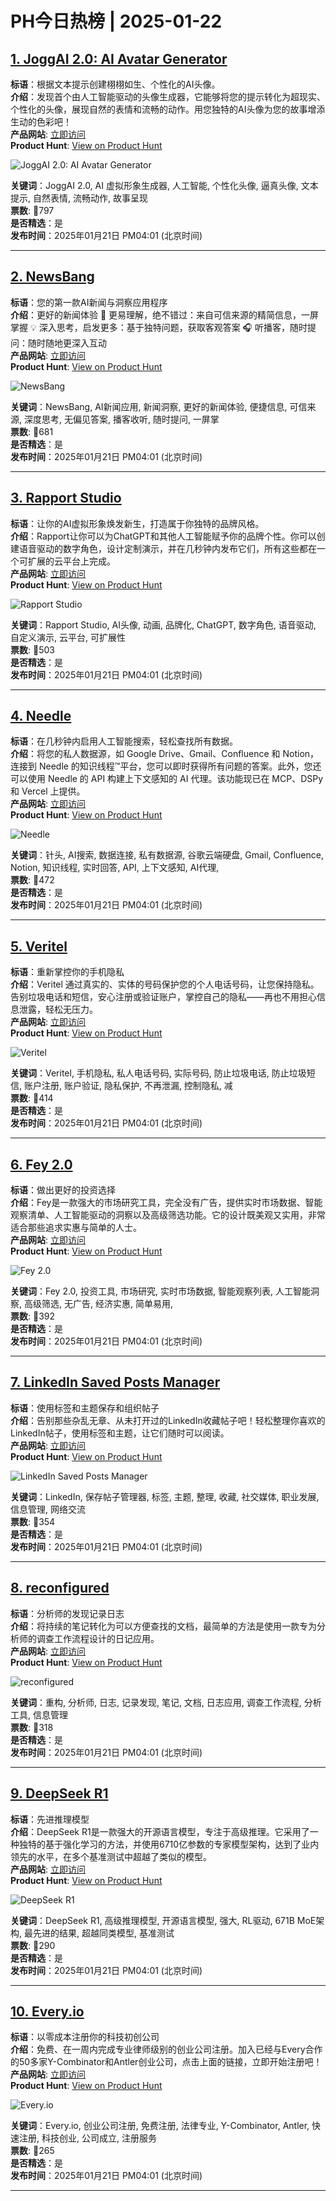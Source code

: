 # PH今日热榜 | 2025-01-22  

## [1. JoggAI 2.0: AI Avatar Generator](https://www.producthunt.com/posts/joggai-2-0-ai-avatar-generator?utm_campaign=producthunt-api&utm_medium=api-v2&utm_source=Application%3A+ph-daily+%28ID%3A+150577%29)  
**标语**：根据文本提示创建栩栩如生、个性化的AI头像。  
**介绍**：发现首个由人工智能驱动的头像生成器，它能够将您的提示转化为超现实、个性化的头像，展现自然的表情和流畅的动作。用您独特的AI头像为您的故事增添生动的色彩吧！  
**产品网站**: [立即访问](https://www.producthunt.com/r/XI5P4X4KIX46MZ?utm_campaign=producthunt-api&utm_medium=api-v2&utm_source=Application%3A+ph-daily+%28ID%3A+150577%29)  
**Product Hunt**: [View on Product Hunt](https://www.producthunt.com/posts/joggai-2-0-ai-avatar-generator?utm_campaign=producthunt-api&utm_medium=api-v2&utm_source=Application%3A+ph-daily+%28ID%3A+150577%29)  

![JoggAI 2.0: AI Avatar Generator](https://ph-files.imgix.net/f0b4cece-023a-4f95-9e41-3e73abcdfd5e.png?auto=format&fit=crop&frame=1&h=512&w=1024)  

**关键词**：JoggAI 2.0, AI 虚拟形象生成器, 人工智能, 个性化头像, 逼真头像, 文本提示, 自然表情, 流畅动作, 故事呈现  
**票数**: 🔺797  
**是否精选**：是  
**发布时间**：2025年01月21日 PM04:01 (北京时间)  

---  

## [2. NewsBang](https://www.producthunt.com/posts/newsbang?utm_campaign=producthunt-api&utm_medium=api-v2&utm_source=Application%3A+ph-daily+%28ID%3A+150577%29)  
**标语**：您的第一款AI新闻与洞察应用程序  
**介绍**：更好的新闻体验 📖 更易理解，绝不错过：来自可信来源的精简信息，一屏掌握 💡 深入思考，启发更多：基于独特问题，获取客观答案 🎧 听播客，随时提问：随时随地更深入互动  
**产品网站**: [立即访问](https://www.producthunt.com/r/6GLYU3BA66CVFR?utm_campaign=producthunt-api&utm_medium=api-v2&utm_source=Application%3A+ph-daily+%28ID%3A+150577%29)  
**Product Hunt**: [View on Product Hunt](https://www.producthunt.com/posts/newsbang?utm_campaign=producthunt-api&utm_medium=api-v2&utm_source=Application%3A+ph-daily+%28ID%3A+150577%29)  

![NewsBang](https://ph-files.imgix.net/d10a78ba-3fc7-45a7-90d0-bc1110f2c052.png?auto=format&fit=crop&frame=1&h=512&w=1024)  

**关键词**：NewsBang, AI新闻应用, 新闻洞察, 更好的新闻体验, 便捷信息, 可信来源, 深度思考, 无偏见答案, 播客收听, 随时提问, 一屏掌  
**票数**: 🔺681  
**是否精选**：是  
**发布时间**：2025年01月21日 PM04:01 (北京时间)  

---  

## [3. Rapport Studio](https://www.producthunt.com/posts/rapport-studio?utm_campaign=producthunt-api&utm_medium=api-v2&utm_source=Application%3A+ph-daily+%28ID%3A+150577%29)  
**标语**：让你的AI虚拟形象焕发新生，打造属于你独特的品牌风格。  
**介绍**：Rapport让你可以为ChatGPT和其他人工智能赋予你的品牌个性。你可以创建语音驱动的数字角色，设计定制演示，并在几秒钟内发布它们，所有这些都在一个可扩展的云平台上完成。  
**产品网站**: [立即访问](https://www.producthunt.com/r/2EYN4SRKOBWY3M?utm_campaign=producthunt-api&utm_medium=api-v2&utm_source=Application%3A+ph-daily+%28ID%3A+150577%29)  
**Product Hunt**: [View on Product Hunt](https://www.producthunt.com/posts/rapport-studio?utm_campaign=producthunt-api&utm_medium=api-v2&utm_source=Application%3A+ph-daily+%28ID%3A+150577%29)  

![Rapport Studio](https://ph-files.imgix.net/b98570ad-223f-4c03-8ce8-8e9029ab19d8.png?auto=format&fit=crop&frame=1&h=512&w=1024)  

**关键词**：Rapport Studio, AI头像, 动画, 品牌化, ChatGPT, 数字角色, 语音驱动, 自定义演示, 云平台, 可扩展性  
**票数**: 🔺503  
**是否精选**：是  
**发布时间**：2025年01月21日 PM04:01 (北京时间)  

---  

## [4. Needle](https://www.producthunt.com/posts/needle-5?utm_campaign=producthunt-api&utm_medium=api-v2&utm_source=Application%3A+ph-daily+%28ID%3A+150577%29)  
**标语**：在几秒钟内启用人工智能搜索，轻松查找所有数据。  
**介绍**：将您的私人数据源，如 Google Drive、Gmail、Confluence 和 Notion，连接到 Needle 的知识线程™平台，您可以即时获得所有问题的答案。此外，您还可以使用 Needle 的 API 构建上下文感知的 AI 代理。该功能现已在 MCP、DSPy 和 Vercel 上提供。  
**产品网站**: [立即访问](https://www.producthunt.com/r/WACDUF4EFULMYV?utm_campaign=producthunt-api&utm_medium=api-v2&utm_source=Application%3A+ph-daily+%28ID%3A+150577%29)  
**Product Hunt**: [View on Product Hunt](https://www.producthunt.com/posts/needle-5?utm_campaign=producthunt-api&utm_medium=api-v2&utm_source=Application%3A+ph-daily+%28ID%3A+150577%29)  

![Needle](https://ph-files.imgix.net/1f6c2d41-f915-4afa-9b92-a6a7067d41b7.jpeg?auto=format&fit=crop&frame=1&h=512&w=1024)  

**关键词**：针头, AI搜索, 数据连接, 私有数据源, 谷歌云端硬盘, Gmail, Confluence, Notion, 知识线程, 实时回答, API, 上下文感知, AI代理,  
**票数**: 🔺472  
**是否精选**：是  
**发布时间**：2025年01月21日 PM04:01 (北京时间)  

---  

## [5. Veritel](https://www.producthunt.com/posts/veritel?utm_campaign=producthunt-api&utm_medium=api-v2&utm_source=Application%3A+ph-daily+%28ID%3A+150577%29)  
**标语**：重新掌控你的手机隐私  
**介绍**：Veritel 通过真实的、实体的号码保护您的个人电话号码，让您保持隐私。告别垃圾电话和短信，安心注册或验证账户，掌控自己的隐私——再也不用担心信息泄露，轻松无压力。  
**产品网站**: [立即访问](https://www.producthunt.com/r/OOQMR7P5QW2RCS?utm_campaign=producthunt-api&utm_medium=api-v2&utm_source=Application%3A+ph-daily+%28ID%3A+150577%29)  
**Product Hunt**: [View on Product Hunt](https://www.producthunt.com/posts/veritel?utm_campaign=producthunt-api&utm_medium=api-v2&utm_source=Application%3A+ph-daily+%28ID%3A+150577%29)  

![Veritel](https://ph-files.imgix.net/e3ef07e2-7516-416b-85e2-ff09700333df.jpeg?auto=format&fit=crop&frame=1&h=512&w=1024)  

**关键词**：Veritel, 手机隐私, 私人电话号码, 实际号码, 防止垃圾电话, 防止垃圾短信, 账户注册, 账户验证, 隐私保护, 不再泄漏, 控制隐私, 减  
**票数**: 🔺414  
**是否精选**：是  
**发布时间**：2025年01月21日 PM04:01 (北京时间)  

---  

## [6. Fey 2.0](https://www.producthunt.com/posts/fey-2-0?utm_campaign=producthunt-api&utm_medium=api-v2&utm_source=Application%3A+ph-daily+%28ID%3A+150577%29)  
**标语**：做出更好的投资选择  
**介绍**：Fey是一款强大的市场研究工具，完全没有广告，提供实时市场数据、智能观察清单、人工智能驱动的洞察以及高级筛选功能。它的设计既美观又实用，非常适合那些追求实惠与简单的人士。  
**产品网站**: [立即访问](https://www.producthunt.com/r/UYW7GTIHI7PGS2?utm_campaign=producthunt-api&utm_medium=api-v2&utm_source=Application%3A+ph-daily+%28ID%3A+150577%29)  
**Product Hunt**: [View on Product Hunt](https://www.producthunt.com/posts/fey-2-0?utm_campaign=producthunt-api&utm_medium=api-v2&utm_source=Application%3A+ph-daily+%28ID%3A+150577%29)  

![Fey 2.0](https://ph-files.imgix.net/e3d7586a-df54-46ee-8ce4-ae9d2eb2069e.jpeg?auto=format&fit=crop&frame=1&h=512&w=1024)  

**关键词**：Fey 2.0, 投资工具, 市场研究, 实时市场数据, 智能观察列表, 人工智能洞察, 高级筛选, 无广告, 经济实惠, 简单易用,  
**票数**: 🔺392  
**是否精选**：是  
**发布时间**：2025年01月21日 PM04:01 (北京时间)  

---  

## [7. LinkedIn Saved Posts Manager](https://www.producthunt.com/posts/linkedin-saved-posts-manager?utm_campaign=producthunt-api&utm_medium=api-v2&utm_source=Application%3A+ph-daily+%28ID%3A+150577%29)  
**标语**：使用标签和主题保存和组织帖子  
**介绍**：告别那些杂乱无章、从未打开过的LinkedIn收藏帖子吧！轻松整理你喜欢的LinkedIn帖子，使用标签和主题，让它们随时可以阅读。  
**产品网站**: [立即访问](https://www.producthunt.com/r/KOS4V5NLJYH3JY?utm_campaign=producthunt-api&utm_medium=api-v2&utm_source=Application%3A+ph-daily+%28ID%3A+150577%29)  
**Product Hunt**: [View on Product Hunt](https://www.producthunt.com/posts/linkedin-saved-posts-manager?utm_campaign=producthunt-api&utm_medium=api-v2&utm_source=Application%3A+ph-daily+%28ID%3A+150577%29)  

![LinkedIn Saved Posts Manager](https://ph-files.imgix.net/7a8ec66e-2645-4d71-8be6-c9db346c9267.png?auto=format&fit=crop&frame=1&h=512&w=1024)  

**关键词**：LinkedIn, 保存帖子管理器, 标签, 主题, 整理, 收藏, 社交媒体, 职业发展, 信息管理, 网络交流  
**票数**: 🔺354  
**是否精选**：是  
**发布时间**：2025年01月21日 PM04:01 (北京时间)  

---  

## [8. reconfigured](https://www.producthunt.com/posts/reconfigured?utm_campaign=producthunt-api&utm_medium=api-v2&utm_source=Application%3A+ph-daily+%28ID%3A+150577%29)  
**标语**：分析师的发现记录日志  
**介绍**：将持续的笔记转化为可以方便查找的文档，最简单的方法是使用一款专为分析师的调查工作流程设计的日记应用。  
**产品网站**: [立即访问](https://www.producthunt.com/r/2AWD6P6J5LSRBB?utm_campaign=producthunt-api&utm_medium=api-v2&utm_source=Application%3A+ph-daily+%28ID%3A+150577%29)  
**Product Hunt**: [View on Product Hunt](https://www.producthunt.com/posts/reconfigured?utm_campaign=producthunt-api&utm_medium=api-v2&utm_source=Application%3A+ph-daily+%28ID%3A+150577%29)  

![reconfigured](https://ph-files.imgix.net/c180b508-97fb-4ee0-93cf-00d6e4cfe84d.png?auto=format&fit=crop&frame=1&h=512&w=1024)  

**关键词**：重构, 分析师, 日志, 记录发现, 笔记, 文档, 日志应用, 调查工作流程, 分析工具, 信息管理  
**票数**: 🔺318  
**是否精选**：是  
**发布时间**：2025年01月21日 PM04:01 (北京时间)  

---  

## [9. DeepSeek R1](https://www.producthunt.com/posts/deepseek-r1?utm_campaign=producthunt-api&utm_medium=api-v2&utm_source=Application%3A+ph-daily+%28ID%3A+150577%29)  
**标语**：先进推理模型  
**介绍**：DeepSeek R1是一款强大的开源语言模型，专注于高级推理。它采用了一种独特的基于强化学习的方法，并使用6710亿参数的专家模型架构，达到了业内领先的水平，在多个基准测试中超越了类似的模型。  
**产品网站**: [立即访问](https://www.producthunt.com/r/NK3BJMDILSR7Z7?utm_campaign=producthunt-api&utm_medium=api-v2&utm_source=Application%3A+ph-daily+%28ID%3A+150577%29)  
**Product Hunt**: [View on Product Hunt](https://www.producthunt.com/posts/deepseek-r1?utm_campaign=producthunt-api&utm_medium=api-v2&utm_source=Application%3A+ph-daily+%28ID%3A+150577%29)  

![DeepSeek R1](https://ph-files.imgix.net/ad083a07-578e-45d6-b024-e469022e3c7c.png?auto=format&fit=crop&frame=1&h=512&w=1024)  

**关键词**：DeepSeek R1, 高级推理模型, 开源语言模型, 强大, RL驱动, 671B MoE架构, 最先进的结果, 超越同类模型, 基准测试  
**票数**: 🔺290  
**是否精选**：是  
**发布时间**：2025年01月21日 PM04:01 (北京时间)  

---  

## [10. Every.io](https://www.producthunt.com/posts/every-io?utm_campaign=producthunt-api&utm_medium=api-v2&utm_source=Application%3A+ph-daily+%28ID%3A+150577%29)  
**标语**：以零成本注册你的科技初创公司  
**介绍**：免费、在一周内完成专业律师级别的创业公司注册。加入已经与Every合作的50多家Y-Combinator和Antler创业公司，点击上面的链接，立即开始注册吧！  
**产品网站**: [立即访问](https://www.producthunt.com/r/MD23ZJAJLSFLGR?utm_campaign=producthunt-api&utm_medium=api-v2&utm_source=Application%3A+ph-daily+%28ID%3A+150577%29)  
**Product Hunt**: [View on Product Hunt](https://www.producthunt.com/posts/every-io?utm_campaign=producthunt-api&utm_medium=api-v2&utm_source=Application%3A+ph-daily+%28ID%3A+150577%29)  

![Every.io](https://ph-files.imgix.net/99fefb29-3b02-423e-b1f3-a1df1758b5c3.png?auto=format&fit=crop&frame=1&h=512&w=1024)  

**关键词**：Every.io, 创业公司注册, 免费注册, 法律专业, Y-Combinator, Antler, 快速注册, 科技创业, 公司成立, 注册服务  
**票数**: 🔺265  
**是否精选**：是  
**发布时间**：2025年01月21日 PM04:01 (北京时间)  

---  

